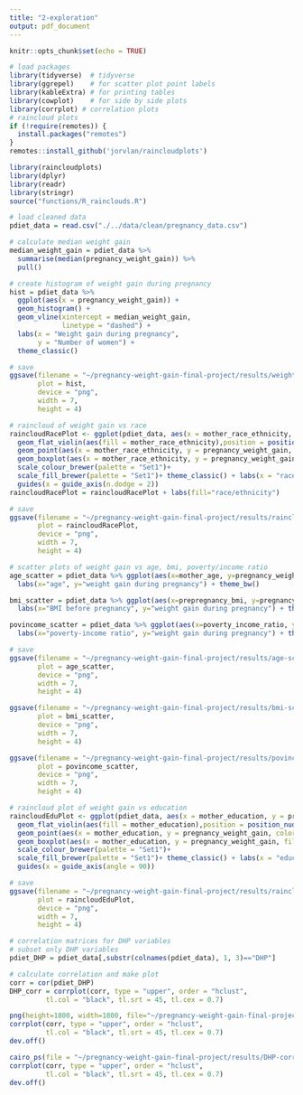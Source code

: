 ```yaml
---
title: "2-exploration"
output: pdf_document
---
```


```r
knitr::opts_chunk$set(echo = TRUE)
```

```r
# load packages
library(tidyverse)  # tidyverse
library(ggrepel)    # for scatter plot point labels
library(kableExtra) # for printing tables
library(cowplot)    # for side by side plots
library(corrplot) # correlation plots
# raincloud plots
if (!require(remotes)) {
  install.packages("remotes")
}
remotes::install_github('jorvlan/raincloudplots')

library(raincloudplots)
library(dplyr)
library(readr)
library(stringr)
source("functions/R_rainclouds.R")
```

```r
# load cleaned data
pdiet_data = read.csv("./../data/clean/pregnancy_data.csv")
```

```r
# calculate median weight gain
median_weight_gain = pdiet_data %>%
  summarise(median(pregnancy_weight_gain)) %>%
  pull()

# create histogram of weight gain during pregnancy
hist = pdiet_data %>%
  ggplot(aes(x = pregnancy_weight_gain)) + 
  geom_histogram() +
  geom_vline(xintercept = median_weight_gain,
             linetype = "dashed") +
  labs(x = "Weight gain during pregnancy", 
       y = "Number of women") +
  theme_classic()

# save
ggsave(filename = "~/pregnancy-weight-gain-final-project/results/weight-gain-hist.png", 
       plot = hist, 
       device = "png", 
       width = 7, 
       height = 4)

```

```r
# raincloud of weight gain vs race
raincloudRacePlot <- ggplot(pdiet_data, aes(x = mother_race_ethnicity, y = pregnancy_weight_gain, fill = mother_race_ethnicity)) +
  geom_flat_violin(aes(fill = mother_race_ethnicity),position = position_nudge(x = .2, y = 0), adjust = 1.5, trim = FALSE, alpha = .5, colour = NA)+
  geom_point(aes(x = mother_race_ethnicity, y = pregnancy_weight_gain, color = mother_race_ethnicity),position = position_jitter(width = .15, height = 0), size = 1, shape = 20)+
  geom_boxplot(aes(x = mother_race_ethnicity, y = pregnancy_weight_gain, fill = mother_race_ethnicity),outlier.shape = NA, alpha = .5, width = .1, colour = "black")+
  scale_colour_brewer(palette = "Set1")+
  scale_fill_brewer(palette = "Set1")+ theme_classic() + labs(x = "race/ethnicity", y = "weight gain during pregnancy") + 
  guides(x = guide_axis(n.dodge = 2))
raincloudRacePlot = raincloudRacePlot + labs(fill="race/ethnicity")

# save
ggsave(filename = "~/pregnancy-weight-gain-final-project/results/raincloud-race.png", 
       plot = raincloudRacePlot, 
       device = "png", 
       width = 7, 
       height = 4)
```

```r
# scatter plots of weight gain vs age, bmi, poverty/income ratio
age_scatter = pdiet_data %>% ggplot(aes(x=mother_age, y=pregnancy_weight_gain)) + geom_point() +
  labs(x="age", y="weight gain during pregnancy") + theme_bw()

bmi_scatter = pdiet_data %>% ggplot(aes(x=prepregnancy_bmi, y=pregnancy_weight_gain)) + geom_point() +
  labs(x="BMI before pregnancy", y="weight gain during pregnancy") + theme_bw()

povincome_scatter = pdiet_data %>% ggplot(aes(x=poverty_income_ratio, y=pregnancy_weight_gain)) + geom_point() +
  labs(x="poverty-income ratio", y="weight gain during pregnancy") + theme_bw()

# save
ggsave(filename = "~/pregnancy-weight-gain-final-project/results/age-scatter.png", 
       plot = age_scatter, 
       device = "png", 
       width = 7, 
       height = 4)

ggsave(filename = "~/pregnancy-weight-gain-final-project/results/bmi-scatter.png", 
       plot = bmi_scatter, 
       device = "png", 
       width = 7, 
       height = 4)

ggsave(filename = "~/pregnancy-weight-gain-final-project/results/povincome-scatter.png", 
       plot = povincome_scatter, 
       device = "png", 
       width = 7, 
       height = 4)
```

```r
# raincloud plot of weight gain vs education
raincloudEduPlot <- ggplot(pdiet_data, aes(x = mother_education, y = pregnancy_weight_gain, fill = mother_education)) +
  geom_flat_violin(aes(fill = mother_education),position = position_nudge(x = .2, y = 0), adjust = 1.5, trim = FALSE, alpha = .5, colour = NA)+
  geom_point(aes(x = mother_education, y = pregnancy_weight_gain, color = mother_education),position = position_jitter(width = .15, height = 0), size = 1, shape = 20)+
  geom_boxplot(aes(x = mother_education, y = pregnancy_weight_gain, fill = mother_education),outlier.shape = NA, alpha = .5, width = .1, colour = "black")+
  scale_colour_brewer(palette = "Set1")+
  scale_fill_brewer(palette = "Set1")+ theme_classic() + labs(x = "education level", y = "weight gain during pregnancy") +
  guides(x = guide_axis(angle = 90))

# save
ggsave(filename = "~/pregnancy-weight-gain-final-project/results/raincloud-education.png", 
       plot = raincloudEduPlot, 
       device = "png", 
       width = 7, 
       height = 4)

```

```r
# correlation matrices for DHP variables
# subset only DHP variables
pdiet_DHP = pdiet_data[,substr(colnames(pdiet_data), 1, 3)=="DHP"]

# calculate correlation and make plot
corr = cor(pdiet_DHP)
DHP_corr = corrplot(corr, type = "upper", order = "hclust", 
         tl.col = "black", tl.srt = 45, tl.cex = 0.7)

png(height=1800, width=1800, file="~/pregnancy-weight-gain-final-project/results/DHP-correlation.png", type = "cairo")
corrplot(corr, type = "upper", order = "hclust", 
         tl.col = "black", tl.srt = 45, tl.cex = 0.7)
dev.off()

cairo_ps(file = "~/pregnancy-weight-gain-final-project/results/DHP-correlation.png", onefile = FALSE, fallback_resolution = 600)
corrplot(corr, type = "upper", order = "hclust", 
         tl.col = "black", tl.srt = 45, tl.cex = 0.7)
dev.off()
```
